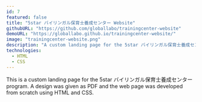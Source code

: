 ```yaml
---
id: 7
featured: false
title: "5star バイリンガル保育士養成センター Website"
githubURL: "https://github.com/globallabo/trainingcenter-website"
demoURL: "https://globallabo.github.io/trainingcenter-website/"
image: "trainingcenter-website.png"
description: "A custom landing page for the 5star バイリンガル保育士養成センター program."
technologies:
  - HTML
  - CSS
---
```


This is a custom landing page for the 5star バイリンガル保育士養成センター program. A design was given as PDF and the web page was developed from scratch using HTML and CSS.
